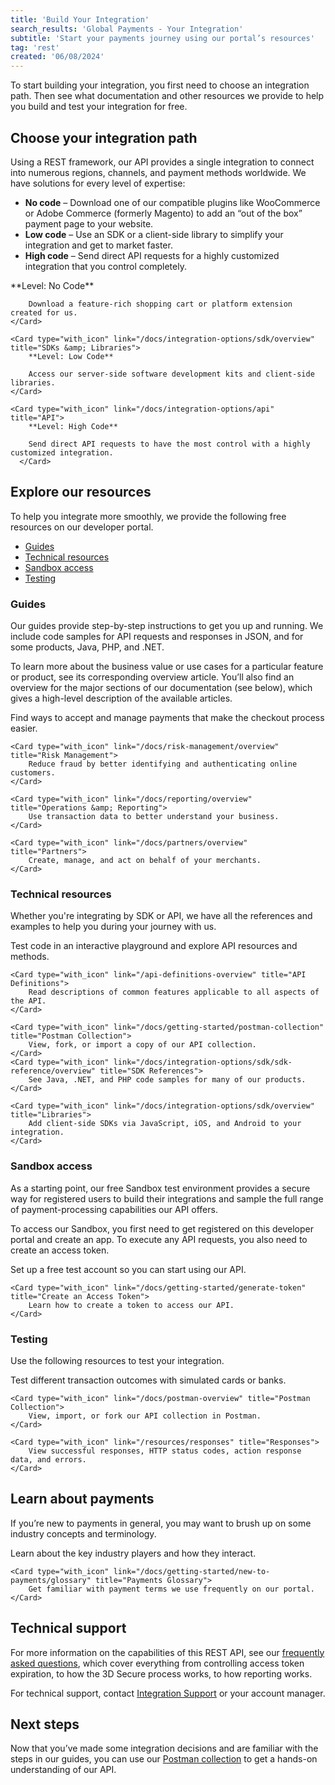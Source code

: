 ```yaml
---
title: 'Build Your Integration'
search_results: 'Global Payments - Your Integration'
subtitle: 'Start your payments journey using our portal’s resources'
tag: 'rest'
created: '06/08/2024'
---
```

To start building your integration, you first need to choose an integration path. Then see what documentation and other resources we provide to help you build and test your integration for free.

## Choose your integration path
Using a <Tooltip content="Stands for Representational State Transfer. A type of API architecture that uses HTTP requests.">REST</Tooltip> framework, our API provides a single integration to connect into numerous regions, channels, and payment methods worldwide. We have solutions for every level of expertise: 
* **No code** – Download one of our compatible plugins like WooCommerce or Adobe Commerce (formerly Magento) to add an “out of the box” payment page to your website.
* **Low code** – Use an SDK or a client-side library to simplify your integration and get to market faster. 
* **High code** – Send direct API requests for a highly customized integration that you control completely.

<CardsGroup type="with_icon">
    <Card type="with_icon" link="/docs/integration-options/plugins" title="Plugins">
        **Level: No Code**
        
        Download a feature-rich shopping cart or platform extension created for us.
    </Card>

    <Card type="with_icon" link="/docs/integration-options/sdk/overview" title="SDKs &amp; Libraries">
        **Level: Low Code**
        
        Access our server-side software development kits and client-side libraries.
    </Card>
  
    <Card type="with_icon" link="/docs/integration-options/api" title="API">
        **Level: High Code**
        
        Send direct API requests to have the most control with a highly customized integration.
      </Card>
</CardsGroup>

## Explore our resources
To help you integrate more smoothly, we provide the following free resources on our developer portal.
* [Guides](#guides)
* [Technical resources](#technical-resources)
* [Sandbox access](#sandbox-access)
* [Testing](#testing)

### Guides
Our guides provide step-by-step instructions to get you up and running. We include code samples for API requests and responses in JSON, and for some products, Java, PHP, and .NET. 

To learn more about the business value or use cases for a particular feature or product, see its corresponding overview article. You’ll also find an overview for the major sections of our documentation (see below), which gives a high-level description of the available articles.

<CardsGroup type="with_icon">
    <Card type="with_icon" link="/docs/payments/overview" title="Payments">
        Find ways to accept and manage payments that make the checkout process easier.
    </Card>
    
    <Card type="with_icon" link="/docs/risk-management/overview" title="Risk Management">
        Reduce fraud by better identifying and authenticating online customers.
    </Card>

    <Card type="with_icon" link="/docs/reporting/overview" title="Operations &amp; Reporting">
        Use transaction data to better understand your business.
    </Card>
    
    <Card type="with_icon" link="/docs/partners/overview" title="Partners">
        Create, manage, and act on behalf of your merchants.
    </Card>
</CardsGroup>

### Technical resources
Whether you're integrating by SDK or API, we have all the references and examples to help you during your journey with us.

<CardsGroup type="with_icon">
    <Card type="with_icon" link="/api/overview" title="API Explorer">
        Test code in an interactive playground and explore API resources and methods.
    </Card>

    <Card type="with_icon" link="/api-definitions-overview" title="API Definitions">
        Read descriptions of common features applicable to all aspects of the API.
    </Card>
    
    <Card type="with_icon" link="/docs/getting-started/postman-collection" title="Postman Collection">
        View, fork, or import a copy of our API collection.
    </Card>
    <Card type="with_icon" link="/docs/integration-options/sdk/sdk-reference/overview" title="SDK References">
        See Java, .NET, and PHP code samples for many of our products. 
    </Card>
    
    <Card type="with_icon" link="/docs/integration-options/sdk/overview" title="Libraries">
        Add client-side SDKs via JavaScript, iOS, and Android to your integration.
    </Card>
</CardsGroup>

### Sandbox access
As a starting point, our free Sandbox test environment provides a secure way for registered users to build their integrations and sample the full range of payment-processing capabilities our API offers.

To access our Sandbox, you first need to get registered on this developer portal and create an app. To execute any API requests, you also need to create an access token.

<CardsGroup type="with_icon">
    <Card type="with_icon" link="/docs/getting-started/register" title="Register / Create an App">
        Set up a free test account so you can start using our API.
    </Card>
    
    <Card type="with_icon" link="/docs/getting-started/generate-token" title="Create an Access Token">
        Learn how to create a token to access our API.
    </Card>
</CardsGroup>

### Testing
Use the following resources to test your integration.

<CardsGroup type="with_icon">
    <Card type="with_icon" link="/resources/test-cards" title="Test Cards">
        Test different transaction outcomes with simulated cards or banks.
    </Card>
    
    <Card type="with_icon" link="/docs/postman-overview" title="Postman Collection">
        View, import, or fork our API collection in Postman.
    </Card>
    
    <Card type="with_icon" link="/resources/responses" title="Responses">
        View successful responses, HTTP status codes, action response data, and errors.
    </Card>
</CardsGroup>

## Learn about payments
If you’re new to payments in general, you may want to brush up on some industry concepts and terminology.

<CardsGroup type="with_icon">
    <Card type="with_icon" link="/docs/getting-started/new-to-payments/introduction" title="Intro to Payments">
        Learn about the key industry players and how they interact.
    </Card>
    
    <Card type="with_icon" link="/docs/getting-started/new-to-payments/glossary" title="Payments Glossary">
        Get familiar with payment terms we use frequently on our portal.
    </Card>
</CardsGroup>

## Technical support
For more information on the capabilities of this REST API, see our [frequently asked questions](/support/FAQs), which cover everything from controlling access token expiration, to how the 3D Secure process works, to how reporting works.

For technical support, contact [Integration Support](/support/integration) or your account manager.

## Next steps
Now that you’ve made some integration decisions and are familiar with the steps in our guides, you can use our [Postman collection](/docs/getting-started/postman-collection) to get a hands-on understanding of our API.
